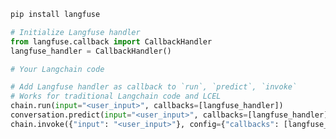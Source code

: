 
```bash
pip install langfuse
```

<Env />

```python
# Initialize Langfuse handler
from langfuse.callback import CallbackHandler
langfuse_handler = CallbackHandler()

# Your Langchain code

# Add Langfuse handler as callback to `run`, `predict`, `invoke`
# Works for traditional Langchain code and LCEL
chain.run(input="<user_input>", callbacks=[langfuse_handler])
conversation.predict(input="<user_input>", callbacks=[langfuse_handler])
chain.invoke({"input": "<user_input>"}, config={"callbacks": [langfuse_handler]})
```
